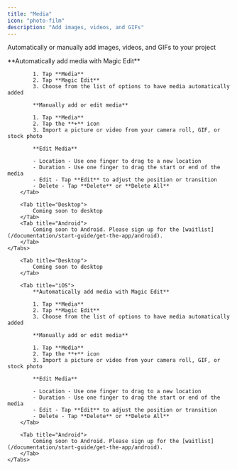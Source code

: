 ```yaml
---
title: "Media"
icon: "photo-film"
description: "Add images, videos, and GIFs"
---
```


Automatically or manually add images, videos, and GIFs to your project

<div id="ios-tab">
    <Tabs>
        <Tab title="iOS">
            **Automatically add media with Magic Edit**

            1. Tap **Media**
            2. Tap **Magic Edit**
            3. Choose from the list of options to have media automatically added

            **Manually add or edit media**

            1. Tap **Media**
            2. Tap the **+** icon
            3. Import a picture or video from your camera roll, GIF, or stock photo

            **Edit Media**

            - Location - Use one finger to drag to a new location
            - Duration - Use one finger to drag the start or end of the media
            - Edit - Tap **Edit** to adjust the position or transition
            - Delete - Tap **Delete** or **Delete All**
        </Tab>

        <Tab title="Desktop">
            Coming soon to desktop
        </Tab>
        <Tab title="Android">
            Coming soon to Android. Please sign up for the [waitlist](/documentation/start-guide/get-the-app/android).
        </Tab>
    </Tabs>
</div>


<div id="desktop-tab">
    <Tabs>

        <Tab title="Desktop">
            Coming soon to desktop
        </Tab>

        <Tab title="iOS">
            **Automatically add media with Magic Edit**

            1. Tap **Media**
            2. Tap **Magic Edit**
            3. Choose from the list of options to have media automatically added

            **Manually add or edit media**

            1. Tap **Media**
            2. Tap the **+** icon
            3. Import a picture or video from your camera roll, GIF, or stock photo

            **Edit Media**

            - Location - Use one finger to drag to a new location
            - Duration - Use one finger to drag the start or end of the media
            - Edit - Tap **Edit** to adjust the position or transition
            - Delete - Tap **Delete** or **Delete All**
        </Tab>

        <Tab title="Android">
            Coming soon to Android. Please sign up for the [waitlist](/documentation/start-guide/get-the-app/android).
        </Tab>
    </Tabs>
</div>

